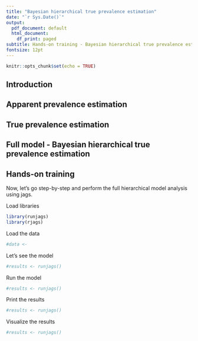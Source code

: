 ```yaml
---
title: "Bayesian hierarchical true prevalence estimation"
date: "`r Sys.Date()`"
output:
  pdf_document: default
  html_document:
    df_print: paged
subtitle: Hands-on training - Bayesian hierarchical true prevalence estimation
fontsize: 12pt
---
```


```r
knitr::opts_chunk$set(echo = TRUE)
```

## Introduction

## Apparent prevalence estimation

## True prevalence estimation

## Full model - Bayesian hierarchical true prevalence estimation


## Hands-on training

Now, let's go step-by-step and perform the full hierarchical model analysis using jags.

Load libraries
```r
library(runjags)
library(rjags)
```

Load the data
```r
#data <- 
```

Let's see the model
```r
#results <- runjags()
```

Run the model
```r
#results <- runjags()
```

Print the results
```r
#results <- runjags()
```

Visualize the results
```r
#results <- runjags()
```

